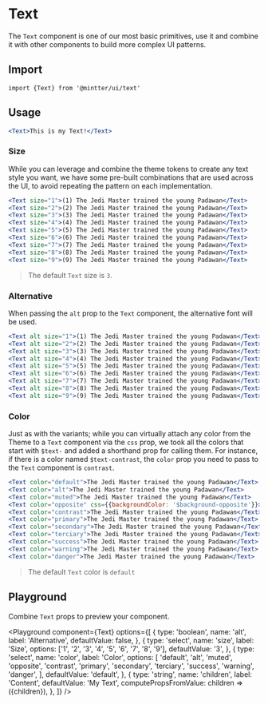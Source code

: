 

<Meta title="Data Display/Text" />

# Text

The `Text` component is one of our most basic primitives, use it and combine it
with other components to build more complex UI patterns.

## Import

```tsx
import {Text} from '@mintter/ui/text'
```

## Usage

```jsx
<Text>This is my Text!</Text>
```

### Size

While you can leverage and combine the theme tokens to create any text style you
want, we have some pre-built combinations that are used across the UI, to avoid
repeating the pattern on each implementation.

```jsx
<Text size="1">(1) The Jedi Master trained the young Padawan</Text>
<Text size="2">(2) The Jedi Master trained the young Padawan</Text>
<Text size="3">(3) The Jedi Master trained the young Padawan</Text>
<Text size="4">(4) The Jedi Master trained the young Padawan</Text>
<Text size="5">(5) The Jedi Master trained the young Padawan</Text>
<Text size="6">(6) The Jedi Master trained the young Padawan</Text>
<Text size="7">(7) The Jedi Master trained the young Padawan</Text>
<Text size="8">(8) The Jedi Master trained the young Padawan</Text>
<Text size="9">(9) The Jedi Master trained the young Padawan</Text>
```

> The default `Text` size is `3`.

### Alternative

When passing the `alt` prop to the `Text` component, the alternative font will
be used.

```jsx
<Text alt size="1">(1) The Jedi Master trained the young Padawan</Text>
<Text alt size="2">(2) The Jedi Master trained the young Padawan</Text>
<Text alt size="3">(3) The Jedi Master trained the young Padawan</Text>
<Text alt size="4">(4) The Jedi Master trained the young Padawan</Text>
<Text alt size="5">(5) The Jedi Master trained the young Padawan</Text>
<Text alt size="6">(6) The Jedi Master trained the young Padawan</Text>
<Text alt size="7">(7) The Jedi Master trained the young Padawan</Text>
<Text alt size="8">(8) The Jedi Master trained the young Padawan</Text>
<Text alt size="9">(9) The Jedi Master trained the young Padawan</Text>
```

### Color

Just as with the variants; while you can virtually attach any color from the
Theme to a `Text` component via the `css` prop, we took all the colors that
start with `$text-` and added a shorthand prop for calling them. For instance,
if there is a color named `$text-contrast`, the `color` prop you need to pass to
the `Text` component is `contrast`.

```jsx
<Text color="default">The Jedi Master trained the young Padawan</Text>
<Text color="alt">The Jedi Master trained the young Padawan</Text>
<Text color="muted">The Jedi Master trained the young Padawan</Text>
<Text color="opposite" css={{backgroundColor: '$background-opposite'}}>The Jedi Master trained the young Padawan</Text>
<Text color="contrast">The Jedi Master trained the young Padawan</Text>
<Text color="primary">The Jedi Master trained the young Padawan</Text>
<Text color="secondary">The Jedi Master trained the young Padawan</Text>
<Text color="terciary">The Jedi Master trained the young Padawan</Text>
<Text color="success">The Jedi Master trained the young Padawan</Text>
<Text color="warning">The Jedi Master trained the young Padawan</Text>
<Text color="danger">The Jedi Master trained the young Padawan</Text>
```

> The default `Text` color is `default`

## Playground

Combine `Text` props to preview your component.

<Playground
  component={Text}
  options={[
    {
      type: 'boolean',
      name: 'alt',
      label: 'Alternative',
      defaultValue: false,
    },
    {
      type: 'select',
      name: 'size',
      label: 'Size',
      options: ['1', '2', '3', '4', '5', '6', '7', '8', '9'],
      defaultValue: '3',
    },
    {
      type: 'select',
      name: 'color',
      label: 'Color',
      options: [
        'default',
        'alt',
        'muted',
        'opposite',
        'contrast',
        'primary',
        'secondary',
        'terciary',
        'success',
        'warning',
        'danger',
      ],
      defaultValue: 'default',
    },
    {
      type: 'string',
      name: 'children',
      label: 'Content',
      defaultValue: 'My Text',
      computePropsFromValue: children => ({children}),
    },
  ]}
/>
